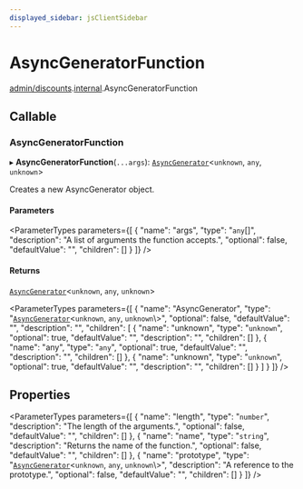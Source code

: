 ```yaml
---
displayed_sidebar: jsClientSidebar
---
```



# AsyncGeneratorFunction

[admin/discounts](../../modules/admin_discounts.mdx).[internal](../../admin_discounts/modules/admin_discounts.internal.mdx).AsyncGeneratorFunction

## Callable

### AsyncGeneratorFunction

▸ **AsyncGeneratorFunction**(`...args`): [`AsyncGenerator`](admin_discounts.internal.AsyncGenerator.mdx)<`unknown`, `any`, `unknown`\>

Creates a new AsyncGenerator object.

#### Parameters

<ParameterTypes parameters={[
  {
    "name": "args",
    "type": "`any`[]",
    "description": "A list of arguments the function accepts.",
    "optional": false,
    "defaultValue": "",
    "children": []
  }
]} />

#### Returns

[`AsyncGenerator`](admin_discounts.internal.AsyncGenerator.mdx)<`unknown`, `any`, `unknown`\>

<ParameterTypes parameters={[
  {
    "name": "AsyncGenerator",
    "type": "[`AsyncGenerator`](admin_discounts.internal.AsyncGenerator.mdx)<`unknown`, `any`, `unknown`\\>",
    "optional": false,
    "defaultValue": "",
    "description": "",
    "children": [
      {
        "name": "unknown",
        "type": "`unknown`",
        "optional": true,
        "defaultValue": "",
        "description": "",
        "children": []
      },
      {
        "name": "any",
        "type": "`any`",
        "optional": true,
        "defaultValue": "",
        "description": "",
        "children": []
      },
      {
        "name": "unknown",
        "type": "`unknown`",
        "optional": true,
        "defaultValue": "",
        "description": "",
        "children": []
      }
    ]
  }
]} />

## Properties

<ParameterTypes parameters={[
  {
    "name": "length",
    "type": "`number`",
    "description": "The length of the arguments.",
    "optional": false,
    "defaultValue": "",
    "children": []
  },
  {
    "name": "name",
    "type": "`string`",
    "description": "Returns the name of the function.",
    "optional": false,
    "defaultValue": "",
    "children": []
  },
  {
    "name": "prototype",
    "type": "[`AsyncGenerator`](admin_discounts.internal.AsyncGenerator.mdx)<`unknown`, `any`, `unknown`\\>",
    "description": "A reference to the prototype.",
    "optional": false,
    "defaultValue": "",
    "children": []
  }
]} />
